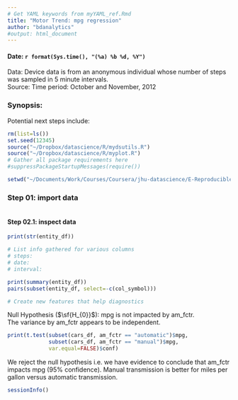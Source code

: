 ```yaml
---
# Get YAML keywords from myYAML_ref.Rmd
title: "Motor Trend: mpg regression"
author: "bdanalytics"
#output: html_document
---
```

#### Date: `r format(Sys.time(), "(%a) %b %d, %Y")`

Data: Device data is from an anonymous individual whose number of steps was sampled in 5 minute intervals.  
Source: 
Time period: October and November, 2012

### Synopsis:

Potential next steps include:

```r
rm(list=ls())
set.seed(12345)
source("~/Dropbox/datascience/R/mydsutils.R")
source("~/Dropbox/datascience/R/myplot.R")
# Gather all package requirements here
#suppressPackageStartupMessages(require())
```

```r
setwd("~/Documents/Work/Courses/Coursera/jhu-datascience/E-Reproducible-Research/PA1")
```

### Step 01: import data
```r


```

#### Step 02.1: inspect data
```r
print(str(entity_df))

# List info gathered for various columns
# steps:
# date:
# interval:

print(summary(entity_df))
pairs(subset(entity_df, select=-c(col_symbol)))

# Create new features that help diagnostics
```

Null Hypothesis ($\sf{H_{0}}$): mpg is not impacted by am_fctr.  
The variance by am_fctr appears to be independent. 
```r
print(t.test(subset(cars_df, am_fctr == "automatic")$mpg, 
             subset(cars_df, am_fctr == "manual")$mpg, 
             var.equal=FALSE)$conf)
```
We reject the null hypothesis i.e. we have evidence to conclude that am_fctr impacts mpg (95% confidence). Manual transmission is better for miles per gallon versus automatic transmission.

```r
sessionInfo()
```